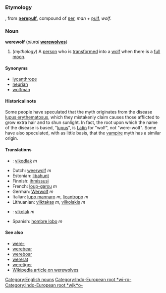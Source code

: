 =={{en}}==
[[Category:English nouns]]
===Etymology===
{{enm}}, from {{ang}} '''[[ƿereƿulf]]''', compound of [[ƿer]], ''man'' + [[ƿulf]], ''wolf''.
[[Category:Indo-European root *wī-ro-]][[Category:Indo-European root *wl̥kʷo-]]
===Noun===
'''werewolf''' (''plural'' '''[[werewolves]]''')

# (''mythology'') A [[person]] who is [[transform]]ed into a [[wolf]] when there is a [[full moon]].

====Synonyms====
*[[lycanthrope]]
*[[neurian]]
*[[wolfman]]

====Historical note====
Some people have speculated that the myth originates from the disease [[w:Lupus erythematosus|lupus erythematosus]], which they mistakenly claim causes those afflicted to grow extra hair and to shun sunlight.  In fact, the root upon which the name of the disease is based, "[[lupus]]", is [[Latin]] for "wolf", not "were-wolf".  Some have also speculated, with as little basis, that the [[vampire]] myth has a similar origin.

====Translations====
*{{cz}}: [[vlkodlak]] ''m''
*Dutch: [[weerwolf]] ''m''
*Estonian: [[libahunt]]
*Finnish: [[ihmissusi]]
*French: [[loup-garou]] ''m''
*German: [[Werwolf]] ''m''
*Italian: [[lupo mannaro]] ''m'', [[licantropo]] ''m''
*Lithuanian: [[vilktakas]] ''m'', [[vilkolakis]] ''m''
*{{sk}}: [[vlkolak]] ''m''
*Spanish: [[hombre lobo]] ''m''

====See also====
*[[were-]]
*[[werebear]]
*[[wereboar]]
*[[wererat]]
*[[weretiger]]
*[[w:Werewolf|Wikipedia article on werewolves]]